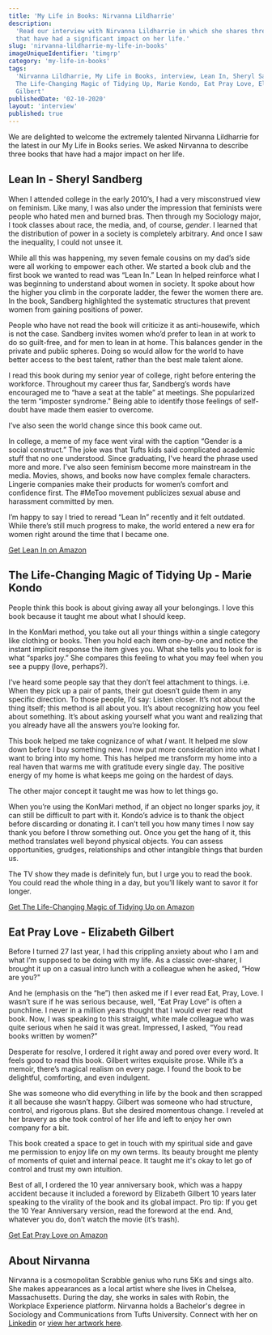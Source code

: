 ```yaml
---
title: 'My Life in Books: Nirvanna Lildharrie'
description:
  'Read our interview with Nirvanna Lildharrie in which she shares three books
  that have had a significant impact on her life.'
slug: 'nirvanna-lildharrie-my-life-in-books'
imageUniqueIdentifier: 'timgrp'
category: 'my-life-in-books'
tags:
  'Nirvanna Lildharrie, My Life in Books, interview, Lean In, Sheryl Sandberg,
  The Life-Changing Magic of Tidying Up, Marie Kondo, Eat Pray Love, Elizabeth
  Gilbert'
publishedDate: '02-10-2020'
layout: 'interview'
published: true
---
```


<p style={{ fontSize: '20px' }}>
  We are delighted to welcome the extremely talented Nirvanna Lildharrie for the
  latest in our My Life in Books series. We asked Nirvanna to describe three
  books that have had a major impact on her life.
</p>

<Box textAlign="center">
  <h2>Lean In - Sheryl Sandberg</h2>
</Box>

<Image266x400
  src="sheryl-sandberg-lean-in_mzq2lm"
  altText="Lean In - Sheryl Sandberg"
  imageCategory="book-summaries"
/>

When I attended college in the early 2010’s, I had a very misconstrued view on
feminism. Like many, I was also under the impression that feminists were people
who hated men and burned bras. Then through my Sociology major, I took classes
about race, the media, and, of course, _gender_. I learned that the distribution
of power in a society is completely arbitrary. And once I saw the inequality, I
could not unsee it.

While all this was happening, my seven female cousins on my dad’s side were all
working to empower each other. We started a book club and the first book we
wanted to read was “Lean In.” Lean In helped reinforce what I was beginning to
understand about women in society. It spoke about how the higher you climb in
the corporate ladder, the fewer the women there are. In the book, Sandberg
highlighted the systematic structures that prevent women from gaining positions
of power.

People who have not read the book will criticize it as anti-housewife, which is
not the case. Sandberg invites women who’d prefer to lean in at work to do so
guilt-free, and for men to lean in at home. This balances gender in the private
and public spheres. Doing so would allow for the world to have better access to
the best talent, rather than the best male talent alone.

I read this book during my senior year of college, right before entering the
workforce. Throughout my career thus far, Sandberg’s words have encouraged me to
“have a seat at the table” at meetings. She popularized the term “imposter
syndrome." Being able to identify those feelings of self-doubt have made them
easier to overcome.

I’ve also seen the world change since this book came out.

In college, a meme of my face went viral with the caption “Gender is a social
construct.” The joke was that Tufts kids said complicated academic stuff that no
one understood. Since graduating, I've heard the phrase used more and more. I’ve
also seen feminism become more mainstream in the media. Movies, shows, and books
now have complex female characters. Lingerie companies make their products for
women’s comfort and confidence first. The #MeToo movement publicizes sexual
abuse and harassment committed by men.

I’m happy to say I tried to reread “Lean In” recently and it felt outdated.
While there’s still much progress to make, the world entered a new era for women
right around the time that I became one.

[Get Lean In on Amazon](https://www.amazon.com/Lean-Women-Work-Will-Lead/dp/0385349947/ref=as_li_ss_tl?crid=1AZGMVRWJGJKW&dchild=1&keywords=lean+in+sheryl+sandberg&qid=1602534065&sprefix=lean+in,aps,351&sr=8-1&linkCode=ll1&tag=paperbacktrav-20&linkId=cfb73d456d9c47081838815a8f685b95&language=en_US)

<Box textAlign="center">
  <h2>The Life-Changing Magic of Tidying Up - Marie Kondo</h2>
</Box>

<Image266x400
  src="marie-kondo-the-life-changing-magic-of-tidying-up_exrijl"
  altText="The Life-Changing Magic of Tidying Up - Marie Kondo"
  imageCategory="book-summaries"
/>

People think this book is about giving away all your belongings. I love this
book because it taught me about what I should keep.

In the KonMari method, you take out all your things within a single category
like clothing or books. Then you hold each item one-by-one and notice the
instant implicit response the item gives you. What she tells you to look for is
what “sparks joy.” She compares this feeling to what you may feel when you see a
puppy (love, perhaps?).

I’ve heard some people say that they don’t feel attachment to things. i.e. When
they pick up a pair of pants, their gut doesn’t guide them in any specific
direction. To those people, I’d say: Listen closer. It’s not about the thing
itself; this method is all about you. It’s about recognizing how you feel about
something. It’s about asking yourself what you want and realizing that you
already have all the answers you’re looking for.

This book helped me take cognizance of what _I_ want. It helped me slow down
before I buy something new. I now put more consideration into what I want to
bring into my home. This has helped me transform my home into a real haven that
warms me with gratitude every single day. The positive energy of my home is what
keeps me going on the hardest of days.

The other major concept it taught me was how to let things go.

When you’re using the KonMari method, if an object no longer sparks joy, it can
still be difficult to part with it. Kondo’s advice is to thank the object before
discarding or donating it. I can’t tell you how many times I now say thank you
before I throw something out. Once you get the hang of it, this method
translates well beyond physical objects. You can assess opportunities, grudges,
relationships and other intangible things that burden us.

The TV show they made is definitely fun, but I urge you to read the book. You
could read the whole thing in a day, but you’ll likely want to savor it for
longer.

[Get The Life-Changing Magic of Tidying Up on Amazon](https://www.amazon.com/Life-Changing-Magic-Tidying-Decluttering-Organizing/dp/1607747308/ref=as_li_ss_tl?dchild=1&keywords=The+Life-Changing+Magic+of+Tidying+Up&qid=1602534373&sr=8-1&linkCode=ll1&tag=paperbacktrav-20&linkId=ba0a0894df3ecccb3cae1e321e4fa18b&language=en_US)

<Box textAlign="center">
  <h2>Eat Pray Love - Elizabeth Gilbert</h2>
</Box>

<Image266x400
  src="elizabeth-gilbert-eat-pray-love_slx0vt"
  altText="Eat Pray Love - Elizabeth Gilbert"
  imageCategory="book-summaries"
/>

Before I turned 27 last year, I had this crippling anxiety about who I am and
what I’m supposed to be doing with my life. As a classic over-sharer, I brought
it up on a casual intro lunch with a colleague when he asked, “How are you?"

And he (emphasis on the “he”) then asked me if I ever read Eat, Pray, Love. I
wasn’t sure if he was serious because, well, “Eat Pray Love” is often a
punchline. I never in a million years thought that I would ever read that book.
Now, I was speaking to this straight, white male colleague who was quite serious
when he said it was great. Impressed, I asked, “You read books written by
women?”

Desperate for resolve, I ordered it right away and pored over every word. It
feels good to read this book. Gilbert writes exquisite prose. While it’s a
memoir, there’s magical realism on every page. I found the book to be
delightful, comforting, and even indulgent.

She was someone who did everything in life by the book and then scrapped it all
because she wasn’t happy. Gilbert was someone who had structure, control, and
rigorous plans. But she desired momentous change. I reveled at her bravery as
she took control of her life and left to enjoy her own company for a bit.

This book created a space to get in touch with my spiritual side and gave me
permission to enjoy life on my own terms. Its beauty brought me plenty of
moments of quiet and internal peace. It taught me it's okay to let go of control
and trust my own intuition.

Best of all, I ordered the 10 year anniversary book, which was a happy accident
because it included a foreword by Elizabeth Gilbert 10 years later speaking to
the virality of the book and its global impact. Pro tip: If you get the 10 Year
Anniversary version, read the foreword at the end. And, whatever you do, don’t
watch the movie (it’s trash).

[Get Eat Pray Love on Amazon](https://www.amazon.com/Eat-Pray-Love-Everything-Indonesia/dp/0143038419/ref=as_li_ss_tl?dchild=1&keywords=Eat+Pray+Love&qid=1602534502&sr=8-2&linkCode=ll1&tag=paperbacktrav-20&linkId=f326fb46555ee60c641e7b8e5cca8597&language=en_US)

## About Nirvanna

Nirvanna is a cosmopolitan Scrabble genius who runs 5Ks and sings alto. She
makes appearances as a local artist where she lives in Chelsea, Massachusetts.
During the day, she works in sales with Robin, the Workplace Experience
platform. Nirvanna holds a Bachelor's degree in Sociology and Communications
from Tufts University. Connect with her on
[Linkedin](https://www.linkedin.com/in/nirvannalildharrie/) or
[view her artwork here](https://www.nirvannalildharrie.com/portfolio).
